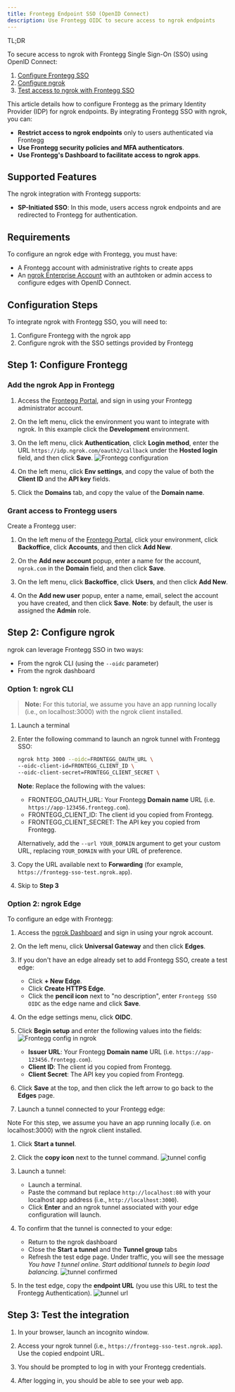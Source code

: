 ```yaml
---
title: Frontegg Endpoint SSO (OpenID Connect)
description: Use Frontegg OIDC to secure access to ngrok endpoints
---
```



<Disclaimer />

<Tip> TL;DR

To secure access to ngrok with Frontegg Single Sign-On (SSO) using OpenID Connect:

1. [Configure Frontegg SSO](#configure-frontegg)
1. [Configure ngrok](#configure-ngrok)
1. [Test access to ngrok with Frontegg SSO](#test-sso)

</Tip>

This article details how to configure Frontegg as the primary Identity Provider (IDP) for ngrok endpoints.
By integrating Frontegg SSO with ngrok, you can:

- **Restrict access to ngrok endpoints** only to users authenticated via Frontegg
- **Use Frontegg security policies and MFA authenticators**.
- **Use Frontegg's Dashboard to facilitate access to ngrok apps**.

## Supported Features

The ngrok integration with Frontegg supports:

- **SP-Initiated SSO**: In this mode, users access ngrok endpoints and are redirected to Frontegg for authentication.

## Requirements

To configure an ngrok edge with Frontegg, you must have:

- A Frontegg account with administrative rights to create apps
- An [ngrok Enterprise Account](https://ngrok.com/pricing) with an authtoken or admin access to configure edges with OpenID Connect.

## Configuration Steps

To integrate ngrok with Frontegg SSO, you will need to:

1. Configure Frontegg with the ngrok app
1. Configure ngrok with the SSO settings provided by Frontegg

## **Step 1**: Configure Frontegg 

### Add the ngrok App in Frontegg

1. Access the [Frontegg Portal](https://portal.frontegg.com/), and sign in using your Frontegg administrator account.

1. On the left menu, click the environment you want to integrate with ngrok. In this example click the **Development** environment.

1. On the left menu, click **Authentication**, click **Login method**, enter the URL `https://idp.ngrok.com/oauth2/callback` under the **Hosted login** field, and then click **Save**.
   ![Frontegg configuration](img/ngrok_url_configuration_frontegg.png)

1. On the left menu, click **Env settings**, and copy the value of both the **Client ID** and the **API key** fields.

1. Click the **Domains** tab, and copy the value of the **Domain name**.

### Grant access to Frontegg users

Create a Frontegg user:

1. On the left menu of the [Frontegg Portal](https://portal.frontegg.com/), click your environment, click **Backoffice**, click **Accounts**, and then click **Add New**.

1. On the **Add new account** popup, enter a name for the account, `ngrok.com` in the **Domain** field, and then click **Save**.

1. On the left menu, click **Backoffice**, click **Users**, and then click **Add New**.

1. On the **Add new user** popup, enter a name, email, select the account you have created, and then click **Save**.
   **Note**: by default, the user is assigned the **Admin** role.

## **Step 2**: Configure ngrok 

ngrok can leverage Frontegg SSO in two ways:

- From the ngrok CLI (using the `--oidc` parameter)
- From the ngrok dashboard

### **Option 1**: ngrok CLI

> **Note:** For this tutorial, we assume you have an app running locally (i.e., on localhost:3000) with the ngrok client installed.

1. Launch a terminal

1. Enter the following command to launch an ngrok tunnel with Frontegg SSO:

   ```bash
   ngrok http 3000 --oidc=FRONTEGG_OAUTH_URL \
   --oidc-client-id=FRONTEGG_CLIENT_ID \
   --oidc-client-secret=FRONTEGG_CLIENT_SECRET \
   ```

   **Note**: Replace the following with the values:
   - FRONTEGG_OAUTH_URL: Your Frontegg **Domain name** URL (i.e. `https://app-123456.frontegg.com`).
   - FRONTEGG_CLIENT_ID: The client id you copied from Frontegg.
   - FRONTEGG_CLIENT_SECRET: The API key you copied from Frontegg.

   Alternatively, add the `--url YOUR_DOMAIN` argument to get your custom URL, replacing `YOUR_DOMAIN` with your URL of preference.

1. Copy the URL available next to **Forwarding** (for example, `https://frontegg-sso-test.ngrok.app`).

1. Skip to **Step 3**

### **Option 2**: ngrok Edge

To configure an edge with Frontegg:

1. Access the [ngrok Dashboard](https://dashboard.ngrok.com/) and sign in using your ngrok account.

1. On the left menu, click **Universal Gateway** and then click **Edges**.

1. If you don't have an edge already set to add Frontegg SSO, create a test edge:
   - Click **+ New Edge**.
   - Click **Create HTTPS Edge**.
   - Click the **pencil icon** next to "no description", enter `Frontegg SSO OIDC` as the edge name and click **Save**.

1. On the edge settings menu, click **OIDC**.

1. Click **Begin setup** and enter the following values into the fields:
   ![Frontegg config in ngrok](img/frontegg-1.png)
   - **Issuer URL**: Your Frontegg **Domain name** URL (i.e. `https://app-123456.frontegg.com`).
   - **Client ID**: The client id you copied from Frontegg.
   - **Client Secret**: The API key you copied from Frontegg.

1. Click **Save** at the top, and then click the left arrow to go back to the **Edges** page.

1. Launch a tunnel connected to your Frontegg edge:

<Tip> Note
For this step, we assume you have an app running locally (i.e. on localhost:3000) with the ngrok client installed.
</Tip>

1. Click **Start a tunnel**.

1. Click the **copy icon** next to the tunnel command.
   ![tunnel config](img/frontegg-2.png)

1. Launch a tunnel:
   - Launch a terminal.
   - Paste the command but replace `http://localhost:80` with your localhost app address (i.e., `http://localhost:3000`).
   - Click **Enter** and an ngrok tunnel associated with your edge configuration will launch.

1. To confirm that the tunnel is connected to your edge:
   - Return to the ngrok dashboard
   - Close the **Start a tunnel** and the **Tunnel group** tabs
   - Refresh the test edge page. Under traffic, you will see the message _You have 1 tunnel online. Start additional tunnels to begin load balancing._
     ![tunnel confirmed](img/frontegg-3.png)

1. In the test edge, copy the **endpoint URL** (you use this URL to test the Frontegg Authentication).
   ![tunnel url](img/frontegg-4.png)

## Step 3: Test the integration 

1. In your browser, launch an incognito window.

1. Access your ngrok tunnel (i.e., `https://frontegg-sso-test.ngrok.app`). Use the copied endpoint URL.

1. You should be prompted to log in with your Frontegg credentials.

1. After logging in, you should be able to see your web app.
